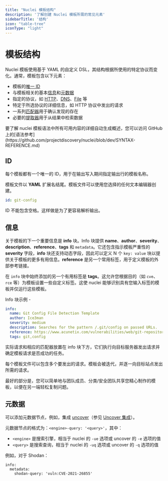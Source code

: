 ```yaml
---
title: "Nuclei 模板结构"
description: '了解创建 Nuclei 模板所需的常见元素'
sidebarTitle: '结构'
icon: "table-tree"
iconType: "light"
---
```


# 模板结构

Nuclei 模板使用基于 YAML 的自定义 DSL，其结构根据所使用的特定协议而变化。通常，模板包含以下元素：

- 模板的[唯一 ID](#id)
- 与模板相关的基本[信息](#information)和[元数据](#metadata)
- 指定的协议，如 [HTTP](/templates/protocols/http/basic-http)、[DNS](/templates/protocols/dns)、[File](/templates/protocols/file) 等
- 特定于所选协议的详细信息，如 HTTP 协议中发出的请求
- 一系列[匹配器](/templates/reference/matchers)用于确认发现的存在
- 必要的[提取器](/templates/reference/extractors)用于从结果中检索数据

<Tip>
要了解 nuclei 模板语法中所有可用内容的详细自动生成概述，您可以访问 GitHub 上的[语法参考](https://github.com/projectdiscovery/nuclei/blob/dev/SYNTAX-REFERENCE.md)
</Tip>

## ID

每个模板都有一个唯一的 ID，用于在输出写入期间指定输出行的模板名称。

模板文件以 **YAML** 扩展名结尾。模板文件可以使用您选择的任何文本编辑器创建。

```yaml
id: git-config
```

ID 不能包含空格。这样做是为了更容易解析输出。

## 信息

关于模板的下一个重要信息是 **info** 块。Info 块提供 **name**、**author**、**severity**、**description**、**reference**、**tags** 和 `metadata`。它还包含指示模板严重性的 **severity** 字段，**info** 块还支持动态字段，因此可以定义 N 个 `key: value` 块以提供关于模板的更多有用信息。**reference** 是另一个常用标签，用于定义模板的外部参考链接。

在 `info` 块中始终添加的另一个有用标签是 **tags**。这允许您根据目的（如 `cve`、`rce` 等）为模板设置一些自定义标签。这使 nuclei 能够识别具有您输入标签的模板并仅运行这些模板。

Info 块示例 -
```yaml
info:
  name: Git Config File Detection Template
  author: Ice3man
  severity: medium
  description: Searches for the pattern /.git/config on passed URLs.
  reference: https://www.acunetix.com/vulnerabilities/web/git-repository-found/
  tags: git,config
```
实际请求和相应的匹配器放置在 info 块下方，它们执行向目标服务器发出请求并确定模板请求是否成功的任务。

每个模板文件可以包含多个要发出的请求。模板会被迭代，并逐一向目标站点发出所需的请求。

最好的部分是，您可以简单地与团队成员、分类/安全团队共享您精心制作的模板，以便在另一端轻松复制问题。

## 元数据

可以添加元数据节点，例如，集成 [uncover](https://github.com/projectdiscovery/uncover)（参见 [Uncover 集成](https://docs.projectdiscovery.io/tools/nuclei/running#scan-on-internet-database)）。

元数据节点的格式为：`<engine>-query: '<query>'`，其中：

- `<engine>` 是搜索引擎，相当于 nuclei 的 `-ue` 选项或 uncover 的 `-e` 选项的值
- `<query>` 是搜索查询，相当于 nuclei 的 `-uq` 选项或 uncover 的 `-q` 选项的值

例如，对于 Shodan：

```
info:
  metadata:
    shodan-query: 'vuln:CVE-2021-26855'
```